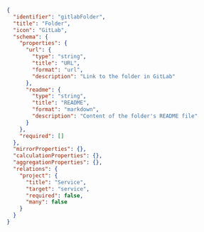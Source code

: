 ```json showLineNumbers
{
  "identifier": "gitlabFolder",
  "title": "Folder",
  "icon": "GitLab",
  "schema": {
    "properties": {
      "url": {
        "type": "string",
        "title": "URL",
        "format": "url",
        "description": "Link to the folder in GitLab"
      },
      "readme": {
        "type": "string",
        "title": "README",
        "format": "markdown",
        "description": "Content of the folder's README file"
      }
    },
    "required": []
  },
  "mirrorProperties": {},
  "calculationProperties": {},
  "aggregationProperties": {},
  "relations": {
    "project": {
      "title": "Service",
      "target": "service",
      "required": false,
      "many": false
    }
  }
}
```